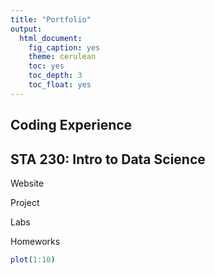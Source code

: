 ```yaml
---
title: "Portfolio"
output: 
  html_document:
    fig_caption: yes
    theme: cerulean
    toc: yes
    toc_depth: 3
    toc_float: yes
---
```


## Coding Experience

## STA 230: Intro to Data Science
Website

Project

Labs

Homeworks

```r
plot(1:10)
```